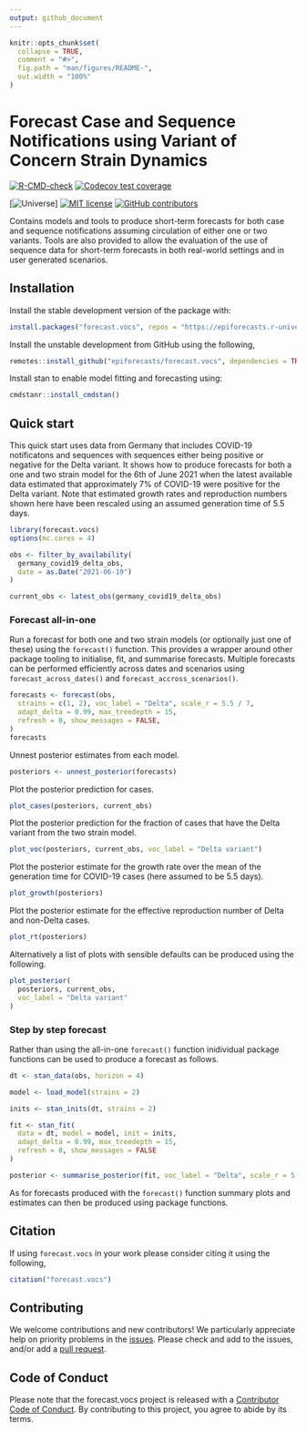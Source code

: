 ```yaml
---
output: github_document
---
```


<!-- README.md is generated from README.Rmd. Please edit that file -->

```r
knitr::opts_chunk$set(
  collapse = TRUE,
  comment = "#>",
  fig.path = "man/figures/README-",
  out.width = "100%"
)
```

# Forecast Case and Sequence Notifications using Variant of Concern Strain Dynamics

[![R-CMD-check](https://github.com/epiforecasts/forecast.vocs/workflows/R-CMD-check/badge.svg)](https://github.com/epiforecasts/forecast.vocs/actions/workflows/R-CMD-check.yaml) [![Codecov test coverage](https://codecov.io/gh/epiforecasts/forecast.vocs/branch/main/graph/badge.svg)](https://app.codecov.io/gh/epiforecasts/forecast.vocs)

[![Universe](https://epiforecasts.r-universe.dev/badges/forecast.vocs)] [![MIT license](https://img.shields.io/badge/License-MIT-blue.svg)](https://github.com/epiforecasts/forecast.vocs/blob/master/LICENSE.md/) [![GitHub contributors](https://img.shields.io/github/contributors/epiforecasts/forecast.vocs)](https://github.com/epiforecasts/forecast.vocs/graphs/contributors) 


Contains models and tools to produce short-term forecasts for both case and sequence notifications assuming circulation of either one or two variants. Tools are also provided to allow the evaluation of the use of sequence data for short-term forecasts in both real-world settings and in user generated scenarios.

## Installation

Install the stable development version of the package with:

```r
install.packages("forecast.vocs", repos = "https://epiforecasts.r-universe.dev")
```

Install the unstable development from GitHub using the following, 

```r
remotes::install_github("epiforecasts/forecast.vocs", dependencies = TRUE)
```

Install stan to enable model fitting and forecasting using:

```r
cmdstanr::install_cmdstan()
```

## Quick start

This quick start uses data from Germany that includes COVID-19 notificatons and sequences with sequences either being positive or negative for the Delta variant. It shows how to produce forecasts for both a one and two strain model for the 6th of June 2021 when the latest available data estimated that approximately 7% of COVID-19 were positive for the Delta variant. Note that estimated growth rates and reproduction numbers shown here have been rescaled using an assumed generation time of 5.5 days.

```r
library(forecast.vocs)
options(mc.cores = 4)

obs <- filter_by_availability(
  germany_covid19_delta_obs,
  date = as.Date("2021-06-19")
)

current_obs <- latest_obs(germany_covid19_delta_obs)
```

### Forecast all-in-one

Run a forecast for both one and two strain models (or optionally just one of these) using the `forecast()` function. This provides a wrapper around other package tooling to initialise, fit, and summarise forecasts. Multiple forecasts can be performed efficiently across dates and scenarios using `forecast_across_dates()` and `forecast_accross_scenarios()`.

```r
forecasts <- forecast(obs,
  strains = c(1, 2), voc_label = "Delta", scale_r = 5.5 / 7,
  adapt_delta = 0.99, max_treedepth = 15,
  refresh = 0, show_messages = FALSE,
)
forecasts
```

Unnest posterior estimates from each model.

```r
posteriors <- unnest_posterior(forecasts)
```

Plot the posterior prediction for cases.

```r
plot_cases(posteriors, current_obs)
```

Plot the posterior prediction for the fraction of cases that have the Delta variant from the two strain model.

```r
plot_voc(posteriors, current_obs, voc_label = "Delta variant")
```

Plot the posterior estimate for the growth rate over the mean of the generation time for COVID-19 cases (here assumed to be 5.5 days).

```r
plot_growth(posteriors)
```

Plot the posterior estimate for the effective reproduction number of Delta and non-Delta cases.

```r
plot_rt(posteriors)
```

Alternatively a list of plots with sensible defaults can be produced using the following. 

```r
plot_posterior(
  posteriors, current_obs,
  voc_label = "Delta variant"
)
```

### Step by step forecast

Rather than using the all-in-one `forecast()` function inidividual package functions can be used to produce a forecast as follows.

```r
dt <- stan_data(obs, horizon = 4)

model <- load_model(strains = 2)

inits <- stan_inits(dt, strains = 2)

fit <- stan_fit(
  data = dt, model = model, init = inits,
  adapt_delta = 0.99, max_treedepth = 15,
  refresh = 0, show_messages = FALSE
)

posterior <- summarise_posterior(fit, voc_label = "Delta", scale_r = 5.5 / 7)
```

As for forecasts produced with the `forecast()` function summary plots and estimates can then be produced using package functions.

## Citation

If using `forecast.vocs` in your work please consider citing it using the following,

```r
citation("forecast.vocs")
```

## Contributing

We welcome contributions and new contributors! We particularly appreciate help on priority problems in the [issues](https://github.com/epiforecasts/forecast.vocs/issues). Please check and add to the issues, and/or add a [pull request](https://github.com/epiforecasts/forecast.vocs/pulls).

## Code of Conduct
  
Please note that the forecast.vocs project is released with a [Contributor Code of Conduct](epiforecasts.io/forecast.vocs/CODE_OF_CONDUCT.html). By contributing to this project, you agree to abide by its terms.
